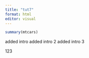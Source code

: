 ```yaml
---
title: "tut7"
format: html
editor: visual
---
```


```r
summary(mtcars)
```

added intro
added intro 2
added intro 3 

123
